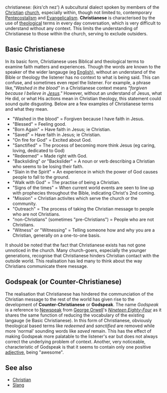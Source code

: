 {{wikify}}

christianese: (kirs'ch nez') A subcultural dialect spoken by members of the [[Christian]] [[church]], especially within, though not limited to, contemporary [[Pentecostalism]] and [[Evangelicalism]]. '''Christianese''' is characterised by the use of [[theological]] terms in every day conversation, which is very difficult to understand without any context. This limits the understanding of Christianese to those within the church, serving to exclude outsiders.


== Basic Christianese ==

In its basic form, Christianese uses Biblical and theological terms to examine faith matters and experiences. Though the words are known to the speaker of the wider langauge (eg [[English]]), without an understand of the Bible or theology the listener has no context to what is being said. This can confuse, and sometimes even repel the listener. For example, a phrase like,''"Washed in the blood"'' in a Christianese context means ''"forgiven because I believe in [[Jesus]]."'' However, without an understand of Jesus, what He did, or what His actions mean in Christian theology, this statement could sound quite disgusting. Below are a few examples of Christianese terms and what they mean.

* "Washed in the blood" = Forgiven because I have faith in Jesus.
* "Blessed" = Feeling good.
* "Born Again" = Have faith in Jesus; ie Christian.
* "Saved" = Have faith in Jesus; ie Christian.
* "On fire for God" = Excited about God.
* "Sanctified" = The process of becoming more think Jesus (eg caring, loving, dedicated to God)
* "Redeemed" = Made right with God.
* "Backsliding" ''or'' "Backslider" = A noun or verb describing a Christian who seems to be losing their faith.
* "Slain in the Spirit" = An experience in which the power of God causes people to fall to the ground.
* "Walk with God" = The practise of being a Christian.
* "Signs of the times" = When current world events are seen to line up with prophecies throughout the Bible, indicating Christ's 2nd coming.
* "Mission" = Christian activites which serve the church or the community.
* "Outreach" = The process of taking the Christian message to people who are not Christians.
* "non-Christians" (sometimes "pre-Christians") = People who are not Christians.
* "Witness" ''or'' "Witnessing" = Telling someone how and why you are a Christian, generally on a one-to-one basis.

It should be noted that the fact that Christianese exists has not gone unnoticed in the church. Many church-goers, especially the younger generations, recognise that Christianese hinders Christian contact with the outside world. This realisation has led many to think about the way Christians communicate there message.

== Godspeak (or Counter-Christianese) ==

The realisation that Christianese has hindered the communciation of the Christian message to the rest of the world has given rise to the development of '''Counter-Christianese''' or '''Godspeak'''. The name ''Godspeak'' is a reference to [[Newspeak]] from [[George Orwell]]'s ''[[Nineteen Eighty-Four]]'' as it shares the same function of reducing the vocabulary of the existing langauge (ie Basic Christianese). In this form of Christianese, obviously theological based terms like ''redeemed'' and ''sanctified'' are removed while more 'normal' sounding words like ''saved'' remain. This has the effect of making Godspeak more palatable to the listener's ear but does not always correct the underlying problem of context. Another, very noticeable, characteristic of Godspeak is that it seems to contain only one positive [[adjective]], being "awesome".

== See also ==

* [[Christian]]
* [[Slang]]